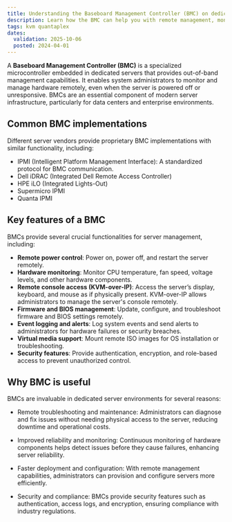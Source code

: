 ```yaml
---
title: Understanding the Baseboard Management Controller (BMC) on dedicated servers
description: Learn how the BMC can help you with remote management, monitoring, and troubleshooting of dedicated servers.
tags: kvm quantaplex
dates:
  validation: 2025-10-06
  posted: 2024-04-01
---
```

A **Baseboard Management Controller (BMC)** is a specialized microcontroller embedded in dedicated servers that provides out-of-band management capabilities. It enables system administrators to monitor and manage hardware remotely, even when the server is powered off or unresponsive. BMCs are an essential component of modern server infrastructure, particularly for data centers and enterprise environments.

## Common BMC implementations
Different server vendors provide proprietary BMC implementations with similar functionality, including:
- IPMI (Intelligent Platform Management Interface): A standardized protocol for BMC communication.
- Dell iDRAC (Integrated Dell Remote Access Controller)
- HPE iLO (Integrated Lights-Out)
- Supermicro IPMI
- Quanta IPMI

## Key features of a BMC
BMCs provide several crucial functionalities for server management, including:
- **Remote power control**: Power on, power off, and restart the server remotely.
- **Hardware monitoring**: Monitor CPU temperature, fan speed, voltage levels, and other hardware components.
- **Remote console access (KVM-over-IP)**: Access the server’s display, keyboard, and mouse as if physically present. KVM-over-IP allows administrators to manage the server's console remotely.
- **Firmware and BIOS management**: Update, configure, and troubleshoot firmware and BIOS settings remotely.
- **Event logging and alerts**: Log system events and send alerts to administrators for hardware failures or security breaches.
- **Virtual media support**: Mount remote ISO images for OS installation or troubleshooting.
- **Security features**: Provide authentication, encryption, and role-based access to prevent unauthorized control.

## Why BMC is useful
BMCs are invaluable in dedicated server environments for several reasons:

* Remote troubleshooting and maintenance:
  Administrators can diagnose and fix issues without needing physical access to the server, reducing downtime and operational costs.

* Improved reliability and monitoring:
  Continuous monitoring of hardware components helps detect issues before they cause failures, enhancing server reliability.

* Faster deployment and configuration:
  With remote management capabilities, administrators can provision and configure servers more efficiently.

* Security and compliance:
  BMCs provide security features such as authentication, access logs, and encryption, ensuring compliance with industry regulations.
